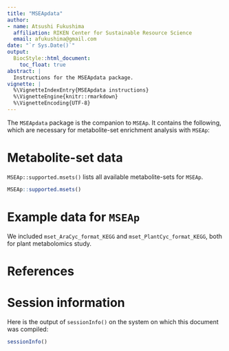 ---
title: "MSEApdata"
author:
- name: Atsushi Fukushima
  affiliation: RIKEN Center for Sustainable Resource Science
  email: afukushima@gmail.com
date: "`r Sys.Date()`" 
output:
  BiocStyle::html_document:
    toc_float: true
abstract: |
  Instructions for the MSEApdata package.
vignette: |
  %\VignetteIndexEntry{MSEApdata instructions}
  %\VignetteEngine{knitr::rmarkdown}
  %\VignetteEncoding{UTF-8}
---

The `MSEApdata` package is the companion to `MSEAp`. It contains the following, which are necessary for metabolite-set enrichment analysis with `MSEAp`:

# Metabolite-set data
`MSEAp::supported.msets()` lists all available metabolite-sets for `MSEAp`.

```{r}
MSEAp::supported.msets()
```

# Example data for `MSEAp`
We included `mset_AraCyc_format_KEGG` and `mset_PlantCyc_format_KEGG`, both for plant metabolomics study.

# References


# Session information {.unnumbered}

Here is the output of `sessionInfo()` on the system on which this
document was compiled:

```{r sessionInfo, echo=FALSE}
sessionInfo()
```
